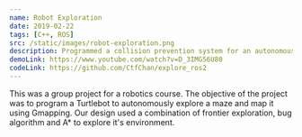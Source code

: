 ```yaml
---
name: Robot Exploration
date: 2019-02-22
tags: [C++, ROS]
src: /static/images/robot-exploration.png
description: Programmed a collision prevention system for an autonomous car.
demoLink: https://www.youtube.com/watch?v=D_3IMG56U80
codeLink: https://github.com/CtfChan/explore_ros2
---
```


This was a group project for a robotics course.
The objective of the project was to program a Turtlebot to autonomously explore a maze
and map it using Gmapping. Our design used a combination of frontier exploration,
bug algorithm and A\* to explore it's environment.
